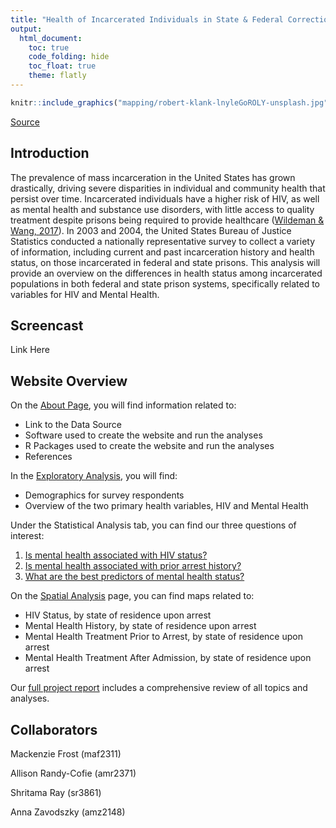 ```yaml
---
title: "Health of Incarcerated Individuals in State & Federal Correctional Facilities, 2003-2004"
output: 
  html_document:
    toc: true
    code_folding: hide
    toc_float: true
    theme: flatly
---
```


```r
knitr::include_graphics("mapping/robert-klank-lnyleGoROLY-unsplash.jpg")
```
[Source](https://unsplash.com/s/photos/jail)

## Introduction

The prevalence of mass incarceration in the United States has grown drastically, driving severe disparities in individual and community health that persist over time. Incarcerated individuals have a higher risk of HIV, as well as mental health and substance use disorders, with little access to quality treatment despite prisons being required to provide healthcare ([Wildeman & Wang, 2017](https://www.sciencedirect.com/science/article/pii/S0140673617302593?casa_token=6to34x17J6EAAAAA:kRFrdxBYdGGIM4HXRarrOIO1M2Kpk6Yf1xGstv2To9PmRIRvzJEE0S1BK2W09gzVXrZbI9HM)). In 2003 and 2004, the United States Bureau of Justice Statistics conducted a nationally representative survey to collect a variety of information, including current and past incarceration history and health status, on those incarcerated in federal and state prisons. This analysis will provide an overview on the differences in health status among incarcerated populations in both federal and state prison systems, specifically related to variables for HIV and Mental Health.  

## Screencast

Link Here

## Website Overview

On the [About Page](about.html), you will find information related to: 

* Link to the Data Source
* Software used to create the website and run the analyses
* R Packages used to create the website and run the analyses
* References

In the [Exploratory Analysis](EDA.html), you will find: 

* Demographics for survey respondents 
* Overview of the two primary health variables, HIV and Mental Health

Under the Statistical Analysis tab, you can find our three questions of interest:

1. [Is mental health associated with HIV status?](stat_tests.html)
2. [Is mental health associated with prior arrest history?](stat_tests_prior_arrest.html)
3. [What are the best predictors of mental health status?](model_selection.html)


On the [Spatial Analysis](Maps.html) page, you can find maps related to:

* HIV Status, by state of residence upon arrest
* Mental Health History, by state of residence upon arrest
* Mental Health Treatment Prior to Arrest, by state of residence upon arrest
* Mental Health Treatment After Admission, by state of residence upon arrest

Our [full project report](project_report.html) includes a comprehensive review of all topics and analyses.

## Collaborators

Mackenzie Frost (maf2311)

Allison Randy-Cofie (amr2371)

Shritama Ray (sr3861)

Anna Zavodszky (amz2148)

